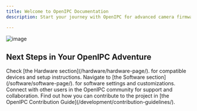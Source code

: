 ```yaml
---
title: Welcome to OpenIPC Documentation
description: Start your journey with OpenIPC for advanced camera firmware solutions.

---
```

 
![image](https://raw.githubusercontent.com/OpenIPC/docs/refs/heads/main/src/assets/images/OpenIPC_TREE.jpg)



## Next Steps in Your OpenIPC Adventure

<CardGrid stagger>
  <Card title="Explore Hardware Compatibility" icon="camera">
    Check [the Hardware section](/hardware/hardware-page/). for compatible
    devices and setup instructions.
  </Card>
  <Card title="Configure Your Camera" icon="gear">
    Navigate to [the Software section](/software/software-page/). for
    software settings and customizations.
  </Card>
  <Card title="Join the Community" icon="group">
    Connect with other users in the OpenIPC community for support and
    collaboration.
  </Card>
  <Card title="Contribute to OpenIPC" icon="heart">
    Find out how you can contribute to the project in [the OpenIPC Contribution
    Guide](/development/contribution-guidelines/).
  </Card>
</CardGrid>
